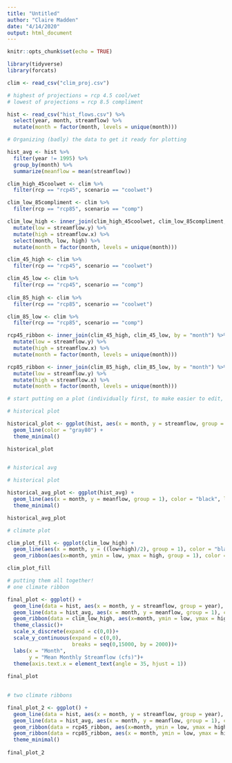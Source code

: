 ```yaml
---
title: "Untitled"
author: "Claire Madden"
date: "4/14/2020"
output: html_document
---
```


```r
knitr::opts_chunk$set(echo = TRUE)
```


```r
library(tidyverse)
library(forcats)

clim <- read_csv("clim_proj.csv")

# highest of projections = rcp 4.5 cool/wet
# lowest of projections = rcp 8.5 compliment

hist <- read_csv("hist_flows.csv") %>% 
  select(year, month, streamflow) %>% 
  mutate(month = factor(month, levels = unique(month)))


```


```r

# Organizing (badly) the data to get it ready for plotting

hist_avg <- hist %>%
  filter(year != 1995) %>% 
  group_by(month) %>% 
  summarize(meanflow = mean(streamflow)) 

clim_high_45coolwet <- clim %>% 
  filter(rcp == "rcp45", scenario == "coolwet")

clim_low_85compliment <- clim %>% 
  filter(rcp == "rcp85", scenario == "comp")

clim_low_high <- inner_join(clim_high_45coolwet, clim_low_85compliment, by = "month") %>% 
  mutate(low = streamflow.y) %>% 
  mutate(high = streamflow.x) %>% 
  select(month, low, high) %>% 
  mutate(month = factor(month, levels = unique(month)))

clim_45_high <- clim %>% 
  filter(rcp == "rcp45", scenario == "coolwet") 

clim_45_low <- clim %>% 
  filter(rcp == "rcp45", scenario == "comp") 
  
clim_85_high <- clim %>% 
  filter(rcp == "rcp85", scenario == "coolwet") 

clim_85_low <- clim %>% 
  filter(rcp == "rcp85", scenario == "comp") 

rcp45_ribbon <- inner_join(clim_45_high, clim_45_low, by = "month") %>% 
  mutate(low = streamflow.y) %>% 
  mutate(high = streamflow.x) %>% 
  mutate(month = factor(month, levels = unique(month)))

rcp85_ribbon <- inner_join(clim_85_high, clim_85_low, by = "month") %>% 
  mutate(low = streamflow.y) %>% 
  mutate(high = streamflow.x) %>% 
  mutate(month = factor(month, levels = unique(month)))


```

```r
# start putting on a plot (individually first, to make easier to edit, then will pop together)

# historical plot

historical_plot <- ggplot(hist, aes(x = month, y = streamflow, group = year)) +
  geom_line(color = "gray80") +
  theme_minimal()

historical_plot
  
```

```r
# historical avg

# historical plot

historical_avg_plot <- ggplot(hist_avg) +
  geom_line(aes(x = month, y = meanflow, group = 1), color = "black", linetype = "dashed") +
  theme_minimal()

historical_avg_plot
```


```r
# climate plot

clim_plot_fill <- ggplot(clim_low_high) + 
  geom_line(aes(x = month, y = ((low+high)/2), group = 1), color = "black") +
  geom_ribbon(aes(x=month, ymin = low, ymax = high, group = 1), color = "blue", fill = "blue", alpha = 0.3)

clim_plot_fill

```

```r
# putting them all together!
# one climate ribbon

final_plot <- ggplot() +
  geom_line(data = hist, aes(x = month, y = streamflow, group = year), color = "gray75") +
  geom_line(data = hist_avg, aes(x = month, y = meanflow, group = 1), color = "black", linetype = "dashed") +
  geom_ribbon(data = clim_low_high, aes(x=month, ymin = low, ymax = high, group = 1), fill = "deepskyblue4", alpha = 0.5) +
  theme_classic()+
  scale_x_discrete(expand = c(0,0))+
  scale_y_continuous(expand = c(0,0),
                     breaks = seq(0,15000, by = 2000))+
  labs(x = "Month",
       y = "Mean Monthly Streamflow (cfs)")+
  theme(axis.text.x = element_text(angle = 35, hjust = 1))
  
final_plot
  
```

```r
# two climate ribbons

final_plot_2 <- ggplot() +
  geom_line(data = hist, aes(x = month, y = streamflow, group = year), color = "gray75") +
  geom_line(data = hist_avg, aes(x = month, y = meanflow, group = 1), color = "black", linetype = "dashed") +
  geom_ribbon(data = rcp45_ribbon, aes(x=month, ymin = low, ymax = high, group = 1), fill = "blue", alpha = 0.5) +
  geom_ribbon(data = rcp85_ribbon, aes(x = month, ymin = low, ymax = high, group = 1), fill = "green", alpha = 0.5) +
  theme_minimal()
  
final_plot_2
```

